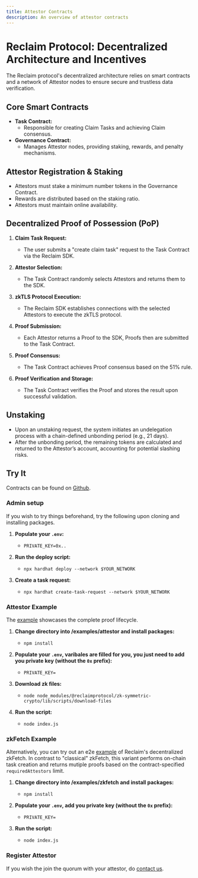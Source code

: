 ```yaml
---
title: Attestor Contracts
description: An overview of attestor contracts
---
```



# Reclaim Protocol: Decentralized Architecture and Incentives

The Reclaim protocol's decentralized architecture relies on smart contracts and a network of Attestor nodes to ensure secure and trustless data verification.

## Core Smart Contracts

* **Task Contract:**
    * Responsible for creating Claim Tasks and achieving Claim consensus.
* **Governance Contract:**
    * Manages Attestor nodes, providing staking, rewards, and penalty mechanisms.

## Attestor Registration & Staking

* Attestors must stake a minimum number tokens in the Governance Contract.
* Rewards are distributed based on the staking ratio.
* Attestors must maintain online availability.

## Decentralized Proof of Possession (PoP)

1.  **Claim Task Request:**
    * The user submits a "create claim task" request to the Task Contract via the Reclaim SDK.

2.  **Attestor Selection:**
    * The Task Contract randomly selects Attestors and returns them to the SDK.

3.  **zkTLS Protocol Execution:**
    * The Reclaim SDK establishes connections with the selected Attestors to execute the zkTLS protocol.

4.  **Proof Submission:**
    * Each Attestor returns a Proof to the SDK, Proofs then are submitted to the Task Contract.

5.  **Proof Consensus:**
    * The Task Contract achieves Proof consensus based on the 51% rule.

6.  **Proof Verification and Storage:**
    * The Task Contract verifies the Proof and stores the result upon successful validation.

## Unstaking

* Upon an unstaking request, the system initiates an undelegation process with a chain-defined unbonding period (e.g., 21 days).
* After the unbonding period, the remaining tokens are calculated and returned to the Attestor’s account, accounting for potential slashing risks.

## Try It

Contracts can be found on [Github](https://github.com/reclaimprotocol/attestor-contracts).

### Admin setup

If you wish to try things beforehand, try the following upon cloning and installing packages.

1.  **Populate your `.env`:**
    * `PRIVATE_KEY=0x..`

2.  **Run the deploy script:**
    * `npx hardhat deploy --network $YOUR_NETWORK`

3.  **Create a task request:**
    * `npx hardhat create-task-request --network $YOUR_NETWORK`

### Attestor Example 

The [example](https://github.com/reclaimprotocol/attestor-contracts/tree/main/examples/attestor) showcases the complete proof lifecycle. 

1.  **Change directory into /examples/attestor and install packages:**
    * `npm install`

2.  **Populate your `.env`, varibales are filled for you, you just need to add you private key (without the `0x` prefix):**
    * `PRIVATE_KEY=`

3.  **Download zk files:**
    * `node node_modules/@reclaimprotocol/zk-symmetric-crypto/lib/scripts/download-files`

4. **Run the script:**
    * `node index.js`

### zkFetch Example

Alternatively, you can try out an e2e [example](https://github.com/reclaimprotocol/attestor-contracts/tree/main/examples/zkfetch) of Reclaim's decentralized zkFetch. In contrast to "classical" zkFetch, this variant performs on-chain task creation and returns mutiple proofs based on the contract-specified `requiredAttestors` limit. 

1.  **Change directory into /examples/zkfetch and install packages:**
    * `npm install`

2.  **Populate your `.env`, add you private key (without the `0x` prefix):**
    * `PRIVATE_KEY=`

3. **Run the script:**
    * `node index.js`

### Register Attestor

If you wish the join the quorum with your attestor, do [contact us](https://t.me/protocolreclaim).